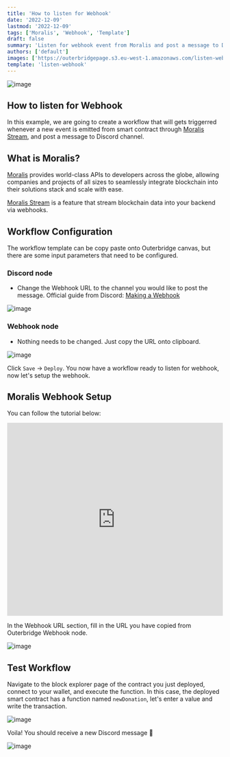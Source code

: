 ```yaml
---
title: 'How to listen for Webhook'
date: '2022-12-09'
lastmod: '2022-12-09'
tags: ['Moralis', 'Webhook', 'Template']
draft: false
summary: 'Listen for webhook event from Moralis and post a message to Discord channel, all without code!'
authors: ['default']
images: ['https://outerbridgepage.s3.eu-west-1.amazonaws.com/listen-webhook/banner.png']
template: 'listen-webhook'
---
```


![image](https://outerbridgepage.s3.eu-west-1.amazonaws.com/listen-webhook/banner.png)

## How to listen for Webhook

In this example, we are going to create a workflow that will gets triggerred whenever a new event is emitted from smart contract through [Moralis Stream](https://moralis.io/streams/), and post a message to Discord channel.

## What is Moralis?

[Moralis](https://moralis.io/) provides world-class APIs to developers across the globe, allowing companies and projects of all sizes to seamlessly integrate blockchain into their solutions stack and scale with ease.

[Moralis Stream](https://moralis.io/streams/) is a feature that stream blockchain data into your backend via webhooks.

## Workflow Configuration

The workflow template can be copy paste onto Outerbridge canvas, but there are some input parameters that need to be configured.

### Discord node

- Change the Webhook URL to the channel you would like to post the message. Official guide from Discord: [Making a Webhook](https://support.discord.com/hc/en-us/articles/228383668-Intro-to-Webhooks)

![image](https://outerbridgepage.s3.eu-west-1.amazonaws.com/listen-webhook/discord-webhookurl.png)

### Webhook node

- Nothing needs to be changed. Just copy the URL onto clipboard.

![image](https://outerbridgepage.s3.eu-west-1.amazonaws.com/listen-webhook/copy-webhook-url.png)

Click `Save` -> `Deploy`. You now have a workflow ready to listen for webhook, now let's setup the webhook.

## Moralis Webhook Setup

You can follow the tutorial below:

<div className="flex">
  <iframe
    width="100%"
    height="450"
    src="https://www.youtube.com/embed/GiDXKT_AAIs"
    frameBorder="0"
    allow="accelerometer; autoplay; encrypted-media; gyroscope; picture-in-picture"
    allowFullScreen
  ></iframe>
</div>

In the Webhook URL section, fill in the URL you have copied from Outerbridge Webhook node.

![image](https://outerbridgepage.s3.eu-west-1.amazonaws.com/listen-webhook/moralis-webhook.png)

## Test Workflow

Navigate to the block explorer page of the contract you just deployed, connect to your wallet, and execute the function.
In this case, the deployed smart contract has a function named `newDonation`, let's enter a value and write the transaction.

![image](https://outerbridgepage.s3.eu-west-1.amazonaws.com/listen-webhook/new-donation.png)

Voila! You should receive a new Discord message 🥳

![image](https://outerbridgepage.s3.eu-west-1.amazonaws.com/listen-webhook/discord-notification.png)
